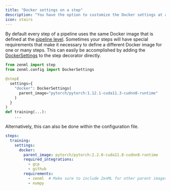 ```yaml
---
title: "Docker settings on a step"
description: "You have the option to customize the Docker settings at a step level."
icon: stairs
---
```


By default every step of a pipeline uses the same Docker image that is defined at the [pipeline level](latest/usage/project-setup/customize-docker-builds/docker-settings-on-a-pipeline). Sometimes your steps will have special requirements that make it necessary to define a different Docker image for one or many steps. This can easily be accomplished by adding the [DockerSettings](https://sdkdocs.zenml.io/latest/core%5Fcode%5Fdocs/core-config/#zenml.config.docker%5Fsettings.DockerSettings) to the step decorator directly.

```py
from zenml import step
from zenml.config import DockerSettings

@step(
  settings={
    "docker": DockerSettings(
      parent_image="pytorch/pytorch:1.12.1-cuda11.3-cudnn8-runtime"
    )
  }
)
def training(...):
	...
```

Alternatively, this can also be done within the configuration file.

```yaml
steps:
  training:
    settings:
      docker:
        parent_image: pytorch/pytorch:2.2.0-cuda11.8-cudnn8-runtime
        required_integrations:
          - gcp
          - github
        requirements:
          - zenml  # Make sure to include ZenML for other parent images
          - numpy
```

